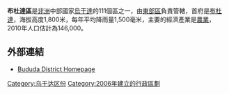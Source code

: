 {{Infobox settlement
|name= 布杜達區
|settlement_type=
|native_name      =
|nickname           = 
|image_skyline      
|image_size          = 
|image_caption       =
|image_flag         = 
|image_seal         =
|image_map          = <!-- 檔案不存在 Bududa District Uganda.png -->
|map_caption        = 
|coordinates_region   = UG
|subdivision_type1  = 國家
|subdivision_name1   = {{flag|Uganda}}
|subdivision_type2  = 地理區
|subdivision_name2  = [[東部區_(烏干達)|東部區]]
|subdivision_type3  =  首府
|subdivision_name3  = [[布杜達|布杜達]]
|leader_title       =
|leader_name        =
|established_title  =
|established_date   = 
|area_magnitude     = 
|area_total_km2         =  
|area_land_km2          = 
|area_water_km2         = 
|population_as_of   = 2006估計
|population_note    = 
|population_total   = 146000
|population_metro   = 
|population_density_km2 = 
|timezone           =[[東非時間|東非時間]]
|utc_offset         = +3
|timezone_DST       = 
|utc_offset_DST     = 
|latd=01|latm=01|lats=|latNS=N
|longd=34|longm=20|longs=|longEW=E
|elevation_m          = 1800 
|blank_name             =
|blank_info             =
|website            = [https://web.archive.org/web/20101211114921/http://www.bududa.go.ug/]
|footnotes          = 
}}

'''布杜達區'''是[[非洲|非洲]]中部國家[[烏干達|烏干達]]的111個區之一，由[[東部區_(烏干達)|東部區]]負責管轄，首府是[[布杜達|布杜達]]，海拔高度1,800米，每年平均降雨量1,500毫米，主要的經濟產業是[[農業|農業]]，2010年人口估計為146,000。

==外部連結==
*[https://web.archive.org/web/20101211114921/http://www.bududa.go.ug/ Bududa District Homepage]

{{coord|01|01|N|34|20|E|region:UG_type:adm1st_source:jawiki|display=title}}

{{Uganda-stub}}
{{烏干達行政區劃}}

[[Category:乌干达区份|Category:乌干达区份]]
[[Category:2006年建立的行政區劃|Category:2006年建立的行政區劃]]